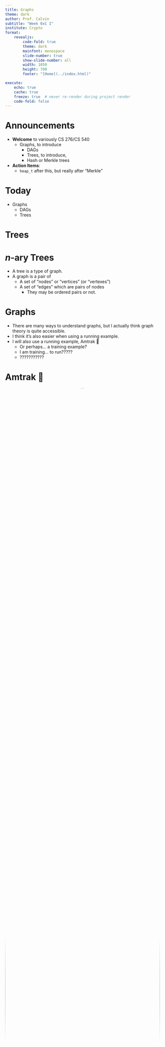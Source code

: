 ```yaml
---
title: Graphs
theme: dark
author: Prof. Calvin
subtitle: "Week 0xC I"
institute: Crypto
format: 
    revealjs: 
        code-fold: true
        theme: dark
        mainfont: monospace
        slide-number: true
        show-slide-number: all
        width: 1050
        height: 700
        footer: "[Home](../index.html)"

execute:
    echo: true
    cache: true
    freeze: true  # never re-render during project render
    code-fold: false
---
```


# Announcements

- **Welcome** to variously CS 276/CS 540
  - Graphs, to introduce
    - DAGs
    - Trees, to introduce,
    - Hash or Merkle trees
- **Action Items**:
  - `heap_t` after this, but really after "Merkle"

# Today

- Graphs
    - DAGs
    - Trees

# Trees

# $n$-ary Trees

- A tree is a type of graph.
- A graph is a pair of
    - A set of "nodes" or "vertices" (or "vertexes")
    - A set of "edges" which are pairs of nodes
        - They may be ordered pairs or not.


# Graphs

* There are many ways to understand graphs, but I actually think graph theory is quite accessible.
* I think it's also easier when using a running example.
* I will also use a running example, Amtrak 🚄
    * Or perhaps... a training example?
    * I am training... to run?????
    * ???????????
    
# Amtrak 🚄

<center>
<img style="border-radius: 50%;height:100%" src="https://www.amtrak.com/content/dam/projects/dotcom/english/public/images/Carousel/Landing_Feature_03.gif">
</center>

# Graph: Definition

* A graph is an **ordered pair**.
    * That is: two things, in a fixed order.
    * An ordered pair can be thought of as a sequence of length 2
        
        ```.python
        a = "one thing"
        b = "another thing"
        ordered_pair = [a,b]
        ```

# Not Sets
        
* A graph is not a set:
        
```.python
>>> [a,b][0]
'one thing'
>>> {a,b}[0]
<stdin>:1: SyntaxWarning: 'set' object is not subscriptable; perhaps you missed a comma?
Traceback (most recent call last):
  File "<stdin>", line 1, in <module>
TypeError: 'set' object is not subscriptable
```
* [I just set them up just to knock them down.](https://www.youtube.com/watch?v=dvf--10EYXw)

# Aside: Pairs

-  Take a number plane (click):

<p><span style="position:relative;left:275px">y=2</span></p>
<p><span style="position:relative;top:-190px">x=-2</span>
<span style="vertical-align:middle;" onclick="draw1();">
  <canvas id="plot1"  width="400" height="400" style="background-color:white"></canvas>
</span>
<span style="position:relative;top:-190px">x=2</span>
<p><span style="position:relative;left:275px">y=2</span></p>
<script>
function draw1()
{
	const plot1 = document.getElementById("plot1") ;
	const ctx1 = plot1.getContext("2d");
	ctx1.fillStyle = "black";	
	ctx1.fillRect(200, 0, 5, 400) ;
	ctx1.fillRect(0, 200, 400, 5) ;
	
	ctx1.fillRect(195, 100, 15, 5) ;
	ctx1.fillRect(195, 300, 15, 5) ;
	ctx1.fillRect(100, 195, 5, 15) ;
	ctx1.fillRect(300, 195, 5, 15) ;
}</script>


# Aside: Pairs

* Denote ordered pair (.5,1.5) in <span style="color:red">red</span>. 

<p><span style="position:relative;left:275px">y=2</span></p>
<p><span style="position:relative;top:-190px">x=-2</span>
<span style="vertical-align:middle;" onclick="draw2();">
  <canvas id="plot2"  width="400" height="400" style="background-color:white"></canvas>
</span>
<span style="position:relative;top:-190px">x=2</span>
<p><span style="position:relative;left:275px">y=2</span></p>
<script>
function draw2()
{
	const plot1 = document.getElementById("plot2") ;
	const ctx1 = plot1.getContext("2d");
	ctx1.fillStyle = "black";	
	ctx1.fillRect(200, 0, 5, 400) ;
	ctx1.fillRect(0, 200, 400, 5) ;
	
	ctx1.fillRect(195, 100, 15, 5) ;
	ctx1.fillRect(195, 300, 15, 5) ;
	ctx1.fillRect(100, 195, 5, 15) ;
	ctx1.fillRect(300, 195, 5, 15) ;
	ctx1.fillStyle = "red";	
	ctx1.fillRect(245, 45, 10, 10) ;
	ctx1.fillRect(245, 45, 10, 10) ;
}</script>

# Pair: Definition

* We construct pairs from sets.
    * An ordered pair is a set of cardinality two. (2 elements)
    * One element of the set is a set of cardinality one. (1 element)
    * The other element of the set is a set of cardinality two (2 elements)
    * The element of the set of cardinality one is one of the two elements of the set of cardinality two.

# Pair: Definition

* The element of both sets is regarded as the first element.
* This doesn't work in Python since Python sets can't contain other sets:
        
```.python
>>> [a,b] # ordered pair
['one thing', 'another thing']
>>> {{a},{a,b}} # ordered pair with sets
Traceback (most recent call last):
  File "<stdin>", line 1, in <module>
TypeError: unhashable type: 'set'
>>>
```
* But this is an implementation hurdle, and not a logical one.

# Pair: Definition

::: {.callout-note appearance="simple"}

# Ordered Pair

An ordered pair is a set of two elements, a set containing the head element of the pair, and a set containing both elements of the pair.

:::

```.lisp
(a, b) := p : { {a} , {a, b} }
```

# "Head"

* Extract the head item by taking the intersection of all of the elements of p
    * I denote this 'Head(p)'

$$
\begin{align*}
\text{Head}(p) &:= x : x \in \bigcap p \\
\text{Head}(p) &:= x : \forall Y \in p : x \in Y
\end{align*}
$$

# "Tail"

* The tail is the sole element of the union that is not an element of the intersection, with the caveat that we do not consider the case in which the head and tail differ
    * I denote this 'Tail(p)'

$$
\begin{align*}
\text{Tail}(p) &:= x : x \in \bigcup p \setminus \bigcap p \\
\text{Tail}(p) &:= x : \exists Y_1, Y_2 \in p : x \in Y_1 \land x \notin Y_2
\end{align*}
$$


# Graph: Definition

* A graph is an **ordered pair** $G$
* We denote the two elements of the pair as:
    * $V$ for vertices
    * $E$ for edges
$$
G = (V, E) := \{ \{V\}, \{V,E\}\}
$$

# In Amtrak

* $V$, the vertices or nodes, stations or stops or cities,
    * like Portland and Seattle, or
    * like Kings St Station and Central Station
* $E$, the edges, are the connections to adjacent stations
    * like Portland and Oregon City, or Portland and Vancouver, WA.

# Graph: Definition

* An `Amtrak` is an **ordered pair**
* We denote the two elements of the pair as:
    * Stations for train stations used by Amtrak passengers, and
    * Trains which Amtrak passengers ride between stations.

Amtrak = (Stations, Trains)

# Nodes, Vertices, or $V$

* Let us consider the "Amtrak Cascades"
* The set of vertices is the set of stations:

||||||
| --------------- | --------------- | --------------- | ------------ | ---|
| ALBANY        | EVERETT         | PORTLAND        | TUKWILA      | EUGENE          |
| BELLINGHAM      | KELSO/LONGVIEW  | SALEM           | VANCOUVER BC | OREGON CITY     |
| CENTRALIA       | MOUNT VERNON    | SEATTLE         | VANCOUVER WA | TACOMA          |  
| EDMONDS         | OLYMPIA/LACEY   | STANWOOD        |

# Nodes, Vertices, or $V$

* Restrict our example to the PDX<->SEA 6x daily trains:

|||||
| -------------- | ------------- | --------- | ---------- |
| CENTRALIA      | OLYMPIA/LACEY | SEATTLE   | TUKWILA    |
| KELSO/LONGVIEW | PORTLAND      | TACOMA    | VANCOUVER WA |

# Edges or $E$

* $E$ is a set of elements termed 'edges', 'links', or 'lines'
    * The edges are pairs of vertices
    * In an *undirected graph*, edges are unordered pairs (sets of cardinality two)
    * In an *directed graph*, edges are ordered pairs (not subsets then)
    * Amtrak is undirected, trains are directed.

# Directionality

* The internet is directed.
    * We may use 'curl' to download files from a url, but going the other way (creating files at a url) is highly nontrivial.
* Pointers are directed.
    * Recall, `*p` refers to the value at location `p`.
    * `**p` does not refer to to `p`, rather, we would use `&` to go in the reverse direction.


# Route

* Order north-to-south:
    
    ```
    SEATTLE
    TUKWILA
    TACOMA
    OLYMPIA/LACEY
    CENTRALIA
    KELSO/LONGVIEW
    VANCOUVER WA
    PORTLAND
    ```
    
* Centralia and Keslo/Longview is an edge.
* The others, like Seattle and Tacoma, are not edges.

# Edges or $E$

* Our edges are pairs of *adjacent* stations
* There are 8 stations so there are 7 edges

|||
| ----------------- | ------------------- |
| (SEATTLE,         TUKWILA)       | (CENTRALIA,       KELSO) |
| (TUKWILA,         TACOMA)        | (KELSO, VANCOUVER) |
| (TACOMA,          OLYMPIA) | (VANCOUVER,   PORTLAND)      |
| (OLYMPIA,   CENTRALIA)   |                     |


# Notation


* I use tuple notion here, with parens, but it would be equally proper to use set notatation for an undirected graph.
* Also I maintained geographic ordering (as a convenience) but it would be more proper to have no particular order since E is a set.


# Graph: Definition

* We can express G using only sets over elements of stations (this is basically JSON):
    
    ```json
    G = {
      V = {
        SEATTLE,
        TUKWILA,
        TACOMA,
        OLYMPIA/LACEY,
        CENTRALIA,
        KELSO/LONGVIEW,
        VANCOUVER WA
        PORTLAND,
      }, 
      {
        V,
        E = {
                  {
                      TUKWILA,
                      TACOMA
                  },
                  {
                      TACOMA,
                      OLYMPIA/LACEY
                  },
                  {
                      OLYMPIA/LACEY,
                      CENTRALIA
                  },
                  {
                      CENTRALIA,
                      KELSO/LONGVIEW
                  },
                  {
                      KELSO/LONGVIEW,
                      VANCOUVER WA
                  },
                  {
                      VANCOUVER WA,
                      PORTLAND
                  }
              }
        }
    }
    ```

# Graph: Exercise

* Amtrak recently added lines, including the Hiawatha, with service from Milwaukee to the world's greatest city, Chicago.
    
    > From the grandeur of Grant Park’s Buckingham Fountain to iconic museums and skyscrapers, see for yourself why Chicago was once dubbed “Paris on the Prairie.” Engage in retail therapy on the Magnificent Mile or root for the home team within the friendly confines of famed Wrigley Field.
    
# Graph: Exercise

* As an exercise, construct the graph of the Hiawatha route using the JSON-ish notation I used for Cascades.
* The route is described [here](https://www.amtrak.com/routes/hiawatha-train.html) and contains five stations.
* You may use the three letter codes like "MKE" and "CHI" as a notational convenience if you would like.
* As a bonus: Write valid json. Here's a [tester](https://jsonformatter.curiousconcept.com/#).

# Today

- &check; Graphs
    - DAGs
    - Trees

# DAGs

::::{columns}

:::{.column width=50%}
  

* A DAG is a "directed acyclic graph".
* We will define rigorously.

:::

:::{.column width=50%}


<a style="filter: invert(.9);" title="Vector version of Image:Tred-G.png, Public domain, via Wikimedia Commons" href="https://commons.wikimedia.org/wiki/File:Tred-G.svg"><img height="100%" alt="Tred-G" src="https://upload.wikimedia.org/wikipedia/commons/f/fe/Tred-G.svg"></a>

:::

::::



# Cycles


* *E* is a set of pairs of elements of *V*.
* We can think of edges in a graph as a homogenous binary relation.
    * Homogenous: From a set (the set of vertices) to itself.
    * Binary: Over two elements (just like edges)
    * Relation: A set (of pairs)

# Closures

* "Transitive closures" are defined over homogenous binary relations, so we can take a "transitive closure" over edges.

# Cartesian product

* A relation $R$ over a set $S$ is a set of pairs of elements of $S$
    * Or: a subset of the set of all pairs of elements

# Use $\times$

* We denote all pairs using a "Cartesian product":

* $S \times S$ in LaTeX 

```.tex
S \times S
```

* <em>S</em> &times; <em>S</em> in HTML
```.html
<em>S</em> &times; <em>S</em>
```

# Colors

* For example, over the set of traffic light colors $C$:
$$
C = \{ G, Y, R \}
$$
* The Cartesian product is all pairs:

$$
C \times C = \{ (G, Y), (G, R), (Y, R), (Y, G),(R, G), (R, Y) \}
$$ 

* Order matters.

# Relation

* A relation *R* over a set *S* is a set of pairs of elements of *S*
    * Or: a subset of the set of all pairs of elements in is transitive
* We begin with the Cartesian product:

$$
C \times C = \{ (G, Y), (G, R), (Y, R), (Y, G),(R, G), (R, Y) \}
$$ 

* Define traffic light $L \subset C \times C$

# Properties

* Construct $L$, the traffic light relation
    * No red without prior yellow
        $$
        (Y,X) \in L \implies X = R
        $$ 
    * All colors must appear in both positions
        $$
        \forall X \in C, \exists Y, Z \in C : \{ (X,Y), (Z,X) \} \subset L
        $$ 

# This gives

- The relation then is
$$
L = \{ (G, Y), (Y, R), (R, G)\}
$$
- We not this is a subset of $C \times C$

# Notation

- Variety of ways to express this.
    - Function application
        - `L(G) = Y`
    - Infix notation
        - `gLy`

# Matrix      

- Starting state on top, ending state on side

||$G$|$Y$|$R$|
|-|-|-|-|
$G$||x||
|$Y$|||x|
|$R$|x|||

- Astute blah blah its 9 bits

# Rainbow

- Vs. traffic light, we can take "wavelength" where colors are sorted by something physics something optics help I don't know this stuff.

<a title="Eric Rolph at English Wikipedia, CC BY-SA 2.5 &lt;https://creativecommons.org/licenses/by-sa/2.5&gt;, via Wikimedia Commons" href="https://commons.wikimedia.org/wiki/File:Double-alaskan-rainbow.jpg"><img width="100%" alt="Double-alaskan-rainbow" src="https://upload.wikimedia.org/wikipedia/commons/thumb/5/5c/Double-alaskan-rainbow.jpg/512px-Double-alaskan-rainbow.jpg?20070714083004"></a>

# Rainbow

- We note red is higher than yellow which is higher than green.
    - Green is higher than *nothing* or $\varnothing$

||$G$|$Y$|$R$|
|-|-|-|-|
$G$||x||
|$Y$|||x|
|$R$||||

# Rainbow

- We note that Rainbow $B$ ($R$ is taken) is also a binary relation.
- We will explore its properties.
$$
B \subset C \times C = \{ (R,Y), (Y,G) \}
$$

- We additionally note that while $R$ is immediately above $Y$, it is *also* above $G$

# Transitivitity

* Transitivity is over relation $R$  as follows.

$$ 
((a, b) \in R \land (b, c) \in R) \implies (a, c) \in R
$$

* For us, that would be,
$$
((R, Y) \in B \land (Y,G) \in B) \implies (R, G) \in B
$$
* In the rainbow case, this is true, $R$ appears above $G$ in the rainbow because $R$ is above $Y$ and $Y$ is above $G$.

# Closure

* Our initial relation was not transitive.

||$G$|$Y$|$R$|
|-|-|-|-|
$G$||x||
|$Y$|||x|
|$R$||||

* As in the Amtrak case, we considered only adjacent elements as a convenience, but that doesn't tell us if e.g. we can get from Seattle to Eugene.

# Closure

* To do that, we need to to preserve transitivity - and we do so using the notion of **transitive closure**
* A closure is an operation over sets, and in the case of binary relations, which are sets of pairs, is an operation over the relation itself, or the sets of pairs themselves (which are equivalent).

# Closure

* We denote the transitive closure of some relation $R$ as $R^+$
* First, the transitive closure *R⁺* of some relation *R* must contain all elements of *R*.

$$
R^+ \supseteq R
$$

* We recall we can use set operations like superset on $R$ as it is a set of pairs, in this case ordered.

*R⁺* ⊃ *R*

# Superset review

- That means that for all pairs (of colors, for example) in the binary relation $R$, each one of them is also in $R^+$

$$
\forall p \in R, p \in R^+
$$

$$
\forall x,y \in S, (x,y) \in R \subset S \times S \implies (x,y) \in R^+
$$


# Closure

* The transitive closure $R^+$ of some relation $R$ must be transitive.
* Recall:

$$ 
((a, b) \in R \land (b, c) \in R) \implies (a, c) \in R
$$


# Discussion

* Note: since this is a "for all", it means as we are required to add new elements to maintain transitivity, transitivity must apply to those new elements.
* So, if we add *SeattleAmtrakTacoma* because we have *SeattleAmtrakTukwila* and *TukwilaAmtrakTacoma*...
* We will then have to add *SeattleAmtrakOlympia* because *Amtrak* also contains *TukwilaAmtrakOlympia*

# Color Example

* If in rainbow relation $B$ we find <span style="color:red">$R$</span> is higher in the rainbow than <span style="color:yellow">$Y$</span> and <span style="color:yellow">$Y$</span> is higher in the rainbow than <span style="color:green">$G$</span> then 
$$
\{ (R,Y), (Y,G) \} \subseteq B
$$
* The transitive closure adds at least one additional element.
$$
\{ (R,Y), (Y,G), (R,G) \} \subseteq B^+
$$

# Closure

* *R⁺* must be the smallest possible relation for that is a transitive superset of *R*.
    * Cartesian Product is always transitive and a superset, but not always the smallest satisfying set.

# A note on graphs

* By the way those binary relations are graph edges between graph nodes (the elements of the original set).
* And by the way those edges are pointers.
* Okay keep going.

# Cycles

* We use transitive closure to define cycles
    * We consider a graph $G$

$$
G = (V, E) := \{ \{V\}, \{V,E\}\}
$$

* We note that $E$ is a homogenous binary relation over $V$
* Take $E^+$ the transitive closure of $E$

# Cycles

* $G$ contains a cycle (has the property of being cyclic) if $E^+$ contains an edge from a node to itself.

$\text{Cyclic}(G = (V, E)) := \exists v \in V: \{v, v\} \in E^+$

# Note

* Cycles are defined to be non-trivial, which means they don't contain "loops", so  an edge from a node to itself.
    * We don't think about this with Amtrak because we don't take a train from Portland to Portland

# Other Terms

* Circuits, walks, paths, and trails are also defined in graph theory and are related.
* Direct paths and undirected paths are, of course, distinct but intuitively so.
    * Cascades 503, a train which runs Seattle to Portland, has a Seattle to Tukwila edge but not a Tukwila to Seattle edge.
    * The Cascades route, which runs service between Vancouver, BC and Eugene, has both edges.


# DAGs

::::{columns}

:::{.column width=70%}
  

- A graph $G = (V,E)$ is a directed, acyclic graph if:
    - It's edges are directed, that is, $E$ is a set of ordered pairs, and
    - The transitive closure of it's edges $E^+$ contains no identity pairs.
:::

:::{.column width=30%}


<a style="filter: invert(.9);" title="Vector version of Image:Tred-G.png, Public domain, via Wikimedia Commons" href="https://commons.wikimedia.org/wiki/File:Tred-G.svg"><img height="100%" alt="Tred-G" src="https://upload.wikimedia.org/wikipedia/commons/f/fe/Tred-G.svg"></a>

:::

::::


# DAGs

* Cascades 503 is a directed acyclic graph.
    * It has edges from all relative northern stations to all relative southern stations for all stations between Seattle and Portland inclusive.
* Amtrak Cascades is not a DAG
    * It is not directed - SLM->PDX or PDX->SLM
    * It contains cycles - PDX->SLM->PDX

# DAGs

* Color wavelength is a directed acyclic graph.
```dot
//| echo: false
digraph finite_automata {
  rankdir=LR; bgcolor="#191919";
  node [fontcolor = "#ffffff", color = "#ffffff"]
  edge [color = "#ffffff",fontcolor = "#ffffff"]

  node [shape=circle];

  R -> Y
  R -> G
  Y -> G

}
```

# DAGs

* A traffic light is not a directed graph but not an acyclic graph.

```dot
//| echo: false
digraph finite_automata {
  rankdir=LR; bgcolor="#191919";
  node [fontcolor = "#ffffff", color = "#ffffff"]
  edge [color = "#ffffff",fontcolor = "#ffffff"]

  node [shape=circle];

  Y -> R
  R -> G
  G -> Y
}
```

# DAGs

* Friendship, via mutual enthusiastic consent, is a neither directed nor, necessarily, acyclic.
* Facebook is not a DAG.

```dot
//| echo: false
graph G {
  graph [rankdir="LR"];
  bgcolor="#191919";
  node [fontcolor = "#ffffff", color = "#ffffff", shape=circle];
  edge [color = "#ffffff",fontcolor = "#ffffff"];
  n [label="Thelma"];
  m [label="Louise"];
  n -- m;
}
```

# CS Major DAG

<a style="filter: invert(1);" title="Vector version of Image:Tred-G.png, Public domain, via Wikimedia Commons" href="https://cd-public.github.io/advising/cse.html"><img height="80%" alt="Tred-G" src="https://cd-public.github.io/advising/photos/cse.png"></a>

# Today

- &check; Graphs
    - &check; DAGs
    - Trees

# Trees

- A tree is DAG where every node has at most one incoming edge.
    - $\exists$ undirected trees but we do not consider them.
- A graph $G = (V, E)$ is a tree if
$$
\forall v \in V : |\{(v',v) \in E\}| \leq 1
$$
- For all verticies, the cardinality of the set of incoming edges is less than or equal to one.

# Decision Trees

<a title="User:Gokul Jadhav, Public domain, via Wikimedia Commons" href="https://commons.wikimedia.org/wiki/File:Manual_decision_tree.jpg"><img width="256" alt="Manual decision tree" src="https://upload.wikimedia.org/wikipedia/commons/c/c6/Manual_decision_tree.jpg?20080718223209"></a>


# Decision Trees

<a style="filter: invert(.9);" title="IPWAI, CC BY-SA 3.0 &lt;https://creativecommons.org/licenses/by-sa/3.0&gt;, via Wikimedia Commons" href="https://commons.wikimedia.org/wiki/File:DecisionCalcs.jpg"><img width="512" alt="DecisionCalcs" src="https://upload.wikimedia.org/wikipedia/commons/4/48/DecisionCalcs.jpg?20120618060749"></a>

# River Systems

<a title="Kmusser, CC BY-SA 3.0 &lt;https://creativecommons.org/licenses/by-sa/3.0&gt;, via Wikimedia Commons" href="https://commons.wikimedia.org/wiki/File:Columbiarivermap.png"><img width="512" alt="Columbiarivermap" src="https://upload.wikimedia.org/wikipedia/commons/thumb/e/e4/Columbiarivermap.png/512px-Columbiarivermap.png?20220901045624"></a>

# Data Structure

<a style="filter: invert(.9);" title="Paddy3118, CC BY-SA 4.0 &lt;https://creativecommons.org/licenses/by-sa/4.0&gt;, via Wikimedia Commons" href="https://commons.wikimedia.org/wiki/File:Tree_(computer_science).svg"><img width="256" alt="A rooted, non-binary, tree" src="https://upload.wikimedia.org/wikipedia/commons/thumb/5/5f/Tree_%28computer_science%29.svg/256px-Tree_%28computer_science%29.svg.png?20191020090628"></a>

# Why trees?

- If trying to store data, really only need one unique path to the data.
- If trying to assure integrity of data with hashing, really only need to hash once.

# Sample Tree

- By convention, given a directed edge $(v,v`)$, vertex $v$ is denoted the parent and vertex $v`$ is denoted the child.

```.c
struct tree_struct {
    void *data;
    size_t num_children;
    struct tree_struct *children;
}
```

# Binary Tree

- In computing, we often use binary trees, which are equivalently expressive and have other nice properties.
- Commonly, the two children are referred to as "right" and "left"

```.c
struct binary_tree_struct {
    void *data;
    struct binary_tree_struct *left;
    struct binary_tree_struct *rite;
}
```

# By The Way

- It would have been fairly straightforward to implement `list_t` using trees.
- Just why bother...
    - Minimally, can use just the right or left side and you have a linked list.

# BST

- In 100-level CS classes, students often implement a binary search tree.
- These trees store lower values on lesser/left side
- It basically implements quicksort in structures.

# Merkle

- In this class, we will do instead a Merkle tree or hash tree.
- Merkle trees are unsorted but they are verified, which is what we want to do with our transactions.
- In a block, we then store the root, the ultimate ancestor of all nodes, and store the transactions elsewhere.
- This verifies the entire transaction tree.

# Merkle

<a  style="filter: invert(1);" title="Azaghal, CC0, via Wikimedia Commons" href="https://commons.wikimedia.org/wiki/File:Hash_Tree.svg"><img width="80%" alt="Graphical representation of the Merkle Tree. Illustration by David Göthberg" src="https://upload.wikimedia.org/wikipedia/commons/9/95/Hash_Tree.svg"></a>

# Tree Terms

- Connected
- Root
- Leaf
- Parent
- Child
- Height/depth
- Size

# Connected

- Trees are *connected* 
    - That is, if we take the transitive closure of edges
    - There is an edge from one node to every other node.
    - The transitive closure of the edges is the set of paths.
- Connectedness is usually defined over undirected graphs.

# Root

- The root is the node which has a path to every other edge.
- It is the "ancestor" of all nodes.
- Often in computing, we treat a descriptor or pointer to the root as a descriptor or pointer to the graph.
- A Bitcoin block contains a "Merkle root" of a transaction tree.

# Leaf

- Not every node has outgoing edges.
- We refer to nodes without such edges as leafs (leaves?)

# Diagram

::::{columns}

:::{.column width=50%}
  

- `2` is the root
- `{2, 10, 5, 11, 4}` are lea[fs/ves]

:::

:::{.column width=50%}


<a style="filter: invert(.9);" title="Paddy3118, CC BY-SA 4.0 &lt;https://creativecommons.org/licenses/by-sa/4.0&gt;, via Wikimedia Commons" href="https://commons.wikimedia.org/wiki/File:Tree_(computer_science).svg"><img width="256" alt="A rooted, non-binary, tree" src="https://upload.wikimedia.org/wikipedia/commons/thumb/5/5f/Tree_%28computer_science%29.svg/256px-Tree_%28computer_science%29.svg.png?20191020090628"></a>

:::

::::

# Parent/Child

```dot
//| echo: false
digraph finite_automata {
  rankdir=LR; bgcolor="#191919";
  node [fontcolor = "#ffffff", color = "#ffffff"]
  edge [color = "#ffffff",fontcolor = "#ffffff"]

  node [shape=circle];

  Parent -> Child
}
```

# Height/Depth

::::{columns}

:::{.column width=50%}

- The height or depth of a tree is the maximum number of edges from some root to a leaf.
- For this tree it is 3 
```.py
len(((5,3),(3,2),(2,1)))
```

:::

:::{.column width=50%}

```dot
//| echo: false
//| fig-width: 400px
digraph finite_automata {
  rankdir=TD; bgcolor="#191919";
  node [fontcolor = "#ffffff", color = "#ffffff"]
  edge [color = "#ffffff",fontcolor = "#ffffff"]

  node [shape=circle];

  5 [color = "#ffa07a",fontcolor = "#ffa07a"]
  3 [color = "#ffa07a",fontcolor = "#ffa07a"]
  2 [color = "#ffa07a",fontcolor = "#ffa07a"]
  1 [color = "#ffa07a",fontcolor = "#ffa07a"]

  5 -> 3 [color = "#ffa07a",fontcolor = "#ffa07a"]
  5 -> 7
  3 -> 2 [color = "#ffa07a",fontcolor = "#ffa07a"]
  3 -> 4
  7 -> 6
  7 -> 8
  2 -> 1 [color = "#ffa07a",fontcolor = "#ffa07a"]
}
```
:::

::::

# Height

::::{columns}

:::{.column width=50%}

- The height of a *node* is what the height of the subtree of which it is a root would be.
- The node labelled `3` is of height 2.

:::

:::{.column width=50%}

```dot
//| echo: false
//| fig-width: 400px
digraph finite_automata {
  rankdir=TD; bgcolor="#191919";
  node [fontcolor = "#ffffff", color = "#ffffff"]
  edge [color = "#ffffff",fontcolor = "#ffffff"]

  node [shape=circle];

  3 [color = "#ffa07a",fontcolor = "#ffa07a"]
  2 [color = "#ffa07a",fontcolor = "#ffa07a"]
  1 [color = "#ffa07a",fontcolor = "#ffa07a"]

  5 -> 3 
  5 -> 7
  3 -> 2 [color = "#ffa07a",fontcolor = "#ffa07a"]
  3 -> 4
  7 -> 6
  7 -> 8
  2 -> 1 [color = "#ffa07a",fontcolor = "#ffa07a"]
}
```

:::

::::

# Depth

::::{columns}

:::{.column width=50%}

- The depth of a *node* is what the height of the subtree of which it is the lowest leaf would be.
- The node labelled `4` is of depth 2.

:::

:::{.column width=50%}

```dot
//| echo: false
//| fig-width: 400px
digraph finite_automata {
  rankdir=TD; bgcolor="#191919";
  node [fontcolor = "#ffffff", color = "#ffffff"]
  edge [color = "#ffffff",fontcolor = "#ffffff"]

  node [shape=circle];

  5 [color = "#ffa07a",fontcolor = "#ffa07a"]
  3 [color = "#ffa07a",fontcolor = "#ffa07a"]
  2
  4 [color = "#ffa07a",fontcolor = "#ffa07a"]

  5 -> 3 [color = "#ffa07a",fontcolor = "#ffa07a"]
  5 -> 7
  3 -> 2 
  3 -> 4 [color = "#ffa07a",fontcolor = "#ffa07a"]
  7 -> 6
  7 -> 8
  2 -> 1
}
```

:::

::::


# Size

::::{columns}

:::{.column width=50%}

- The size is generally taken to be the number of nodes.
    - It is separately, useful, sometimes, to count only lea[fs/ves].

:::

:::{.column width=50%}

```dot
//| echo: false
//| fig-width: 400px
digraph finite_automata {
  rankdir=TD; bgcolor="#191919";
  node [color = "#ffa07a",fontcolor = "#ffa07a"]
  edge [color = "#ffffff",fontcolor = "#ffffff"]

  node [shape=circle];


  5 -> 3 
  5 -> 7
  3 -> 2
  3 -> 4 
  7 -> 6
  7 -> 8
  2 -> 1
}
```

:::

::::

# Today

- &check; Graphs
    - &check; DAGs
    - &check; Trees
